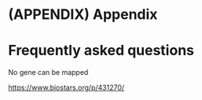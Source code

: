 # (APPENDIX) Appendix {-}

# Frequently asked questions {#faq}



No gene can be mapped

<https://www.biostars.org/p/431270/>


